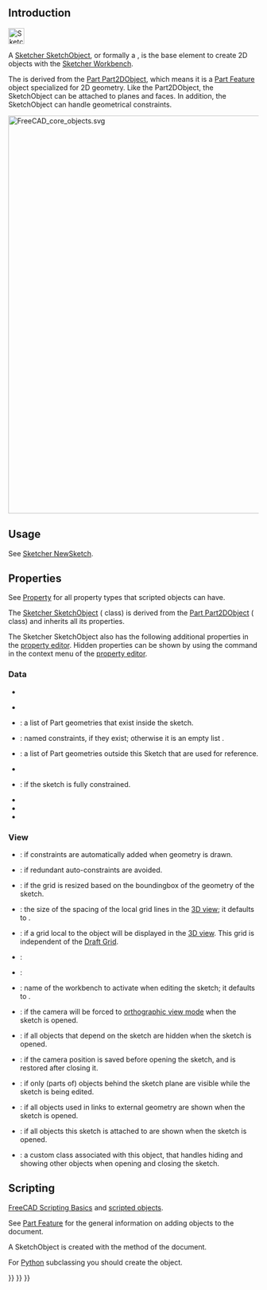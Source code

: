 <languages/>
{{TOCright}}
<translate>

== Introduction == <!--T:1-->

</translate>
[[File:Sketcher_Sketch.svg|32px]]
<translate>

<!--T:2-->
A [[Sketcher_SketchObject|Sketcher SketchObject]], or formally a {{incode|Sketcher::SketchObject}}, is the base element to create 2D objects with the [[Sketcher_Workbench|Sketcher Workbench]].

<!--T:3-->
The {{incode|Sketcher::SketchObject}} is derived from the [[Part_Part2DObject|Part Part2DObject]], which means it is a [[Part Feature|Part Feature]] object specialized for 2D geometry. Like the Part2DObject, the SketchObject can be attached to planes and faces. In addition, the SketchObject can handle geometrical constraints.

</translate>
[[File:FreeCAD_core_objects.svg|800px]]
<translate>

<!--T:24-->
{{Caption|Simplified diagram of the relationships between the core objects in FreeCAD}}

==Usage== <!--T:4-->

<!--T:45-->
See [[Sketcher_NewSketch|Sketcher NewSketch]].

== Properties == <!--T:8-->

<!--T:9-->
See [[Property|Property]] for all property types that scripted objects can have.

<!--T:10-->
The [[Sketcher_SketchObject|Sketcher SketchObject]] ({{incode|Sketcher::SketchObject}} class) is derived from the [[Part_Part2DObject|Part Part2DObject]] ({{incode|Part::Part2DObject}} class) and inherits all its properties.

<!--T:11-->
The Sketcher SketchObject also has the following additional properties in the [[Property_editor|property editor]]. Hidden properties can be shown by using the {{MenuCommand|Show hidden}} command in the context menu of the [[Property_editor|property editor]].

=== Data === <!--T:12-->

{{TitleProperty|Base}}

* {{PropertyData|Internal Shape|PartShape|Hidden}}

{{TitleProperty|Internal Geometry}}

* {{PropertyData|Make Internals|Bool}}

<!--T:39-->
{{TitleProperty|Sketch}}

<!--T:40-->
* {{PropertyData|Geometry|GeometryList|Hidden}}: a list of Part geometries that exist inside the sketch.
* {{PropertyData|Constraints|}}: named constraints, if they exist; otherwise it is an empty list {{incode|[]}}.
* {{PropertyData|External Geometry|LinkSubList|ReadOnly}}: a list of Part geometries outside this Sketch that are used for reference.
* {{PropertyData|External Types|IntegerList|Hidden}}
* {{PropertyData|Fully Constrained|Bool|Hidden, ReadOnly}}: if {{TRUE}} the sketch is fully constrained.
* {{PropertyData|Exports|LinkListHidden|Hidden}}
* {{PropertyData|External Geo|GeometryList|Hidden}}
* {{PropertyData|Arc Fit Tolerance|Precision}}

=== View === <!--T:15-->

<!--T:16-->
{{TitleProperty|Auto Constraints}}

<!--T:41-->
* {{PropertyView|Autoconstraints|Bool}}: if {{TRUE}} constraints are automatically added when geometry is drawn.
* {{PropertyView|Avoid Redundant|Bool}}: if {{TRUE}} redundant auto-constraints are avoided.

<!--T:42-->
{{TitleProperty|Grid}}

<!--T:43-->
* {{PropertyView|Grid Auto|Bool}}: if {{TRUE}} the grid is resized based on the boundingbox of the geometry of the sketch.
* {{PropertyView|Grid Size|Length}}: the size of the spacing of the local grid lines in the [[3D_view|3D view]]; it defaults to {{value|10 mm}}.
* {{PropertyView|Show Grid|Bool}}: if {{TRUE}} a grid local to the object will be displayed in the [[3D_view|3D view]]. This grid is independent of the [[Draft_ToggleGrid|Draft Grid]].

{{TitleProperty|Layers}}

* {{PropertyView|Visual Layer List|BadType}}:

{{TitleProperty|Object Style}}

* {{PropertyView|Auto Color|Bool}}:

<!--T:44-->
{{TitleProperty|Visibility automation}}

<!--T:17-->
* {{PropertyView|Editing Workbench|String}}: name of the workbench to activate when editing the sketch; it defaults to {{value|SketcherWorkbench}}.
* {{PropertyView|Force Ortho|Bool}}: if {{TRUE}} the camera will be forced to [[Std_OrthographicCamera|orthographic view mode]] when the sketch is opened.
* {{PropertyView|Hide Dependent|Bool}}: if {{TRUE}} all objects that depend on the sketch are hidden when the sketch is opened.
* {{PropertyView|Restore Camera|Bool}}: if {{TRUE}} the camera position is saved before opening the sketch, and is restored after closing it.
* {{PropertyView|Section View|Bool}}: if {{TRUE}} only (parts of) objects behind the sketch plane are visible while the sketch is being edited.
* {{PropertyView|Show Links|Bool}}: if {{TRUE}} all objects used in links to external geometry are shown when the sketch is opened.
* {{PropertyView|Show Support|Bool}}: if {{TRUE}} all objects this sketch is attached to are shown when the sketch is opened.
* {{PropertyView|Tempo Vis|PythonObject|Hidden}}: a custom class associated with this object, that handles hiding and showing other objects when opening and closing the sketch.

== Scripting == <!--T:18-->

<!--T:19-->
{{Emphasis|See also:}} [[FreeCAD_Scripting_Basics|FreeCAD Scripting Basics]] and [[Scripted_objects|scripted objects]].

<!--T:20-->
See [[Part_Feature|Part Feature]] for the general information on adding objects to the document.

<!--T:21-->
A SketchObject is created with the {{incode|addObject()}} method of the document.

</translate>
{{Code|code=
import FreeCAD as App

doc = App.newDocument()
obj = App.ActiveDocument.addObject("Sketcher::SketchObject", "Sketch")
obj.Label = "Custom label"
}}
<translate>

<!--T:38-->
For [[Python|Python]] subclassing you should create the {{incode|Sketcher::SketchObjectPython}} object.

</translate>
{{Code|code=
import FreeCAD as App

doc = App.newDocument()
obj = App.ActiveDocument.addObject("Sketcher::SketchObjectPython", "CustomSketch")
obj.Label = "Custom label"
}}
<translate>


</translate>
{{Sketcher_Tools_navi{{#translation:}}}}
{{Document_objects_navi{{#translation:}}}}
{{Userdocnavi{{#translation:}}}}